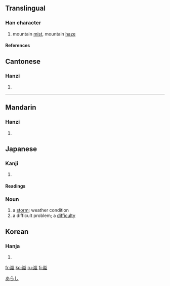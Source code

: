 {{see|岚|嵐}}

==Translingual==
===Han character===
{{Han char|rn=46|rad=山|as=09|sn=12|four=2221<sub>7</sub>|canj=山竹弓戈 (UHNI)}}
# mountain [[mist]], mountain [[haze]]

====References====
{{Han ref|kx=0316.250|dkj=08289|dj=0617.040|hdz=10788.090|uh=5D50|ud=23888|bh=B450|bd=46160}}

{{rfc-auto}}

==Cantonese==
===Hanzi===
{{yue-hanzi|jyut=|y=laam4}}
# {{defn|Cantonese}}
----
==Mandarin==
===Hanzi===
{{cmn-hanzi|sim=岚|pin=[[lán]] (lan2)|wg=lan<sup>2</sup>}}
# {{defn|Mandarin}}

== Japanese ==
[[Category:1000_Japanese_basic_words|あらし]]


===Kanji===
{{ja-kanji|grade=|rs=山09}}
# {{defn|Japanese}} 
====Readings====
{{ja-readings|on=[[らん]] ([[ran]])|kun=[[あらし]] ([[arashi]])}}

===Noun===
{{ja-noun|k|count=|hira=あらし|kata=|rom=arashi|kanji=|kyu=|shin=|hidx=}}
# a [[storm]]; weather condition
# a difficult problem; a [[difficulty]]

==Korean==
===Hanja===
{{ko-hanja|hangeul=[[람]]|rv=ram|mr=ram}}
# {{defn|Korean}}
[[fr:嵐]]
[[ko:嵐]]
[[ru:嵐]]
[[fi:嵐]]